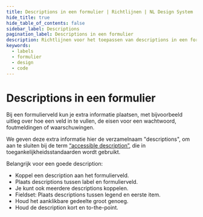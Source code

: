 ```yaml
---
title: Descriptions in een formulier | Richtlijnen | NL Design System
hide_title: true
hide_table_of_contents: false
sidebar_label: Descriptions
pagination_label: Descriptions in een formulier
description: Richtlijnen voor het toepassen van descriptions in een formulier.
keywords:
  - labels
  - formulier
  - design
  - code
---
```


<!-- @license CC0-1.0 -->


# Descriptions in een formulier

Bij een formulierveld kun je extra informatie plaatsen, met bijvoorbeeld uitleg over hoe een veld in te vullen, de eisen voor een wachtwoord, foutmeldingen of waarschuwingen.

We geven deze extra informatie hier de verzamelnaam "descriptions", om aan te sluiten bij de term [“accessible description”](https://www.w3.org/TR/wai-aria-1.2/#dfn-accessible-description), die in toegankelijkheidsstandaarden wordt gebruikt.

Belangrijk voor een goede description:

- Koppel een description aan het formulierveld.
- Plaats descriptions tussen label en formulierveld.
- Je kunt ook meerdere descriptions koppelen.
- Fieldset: Plaats descriptions tussen legend en eerste item.
- Houd het aanklikbare gedeelte groot genoeg.
- Houd de description kort en to-the-point.

<DescriptionAssociated />
<DescriptionAssociatedCode />

<DescriptionPlacement />
<DescriptionPlacementCode />

<DescriptionMultiple />
<DescriptionMultipleCode />

<DescriptionFieldset />
<DescriptionFieldsetCode />

<DescriptionTargetSize />
<DescriptionTargetSizeCode />

<DescriptionLength />
<DescriptionLengthCode />

<FormFooterInfo />
